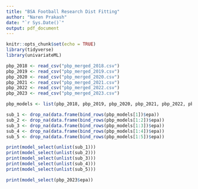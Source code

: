 ---
title: "BSA Football Research Dist Fitting"
author: "Naren Prakash"
date: "`r Sys.Date()`"
output: pdf_document
---

```{r setup, include=FALSE}
knitr::opts_chunk$set(echo = TRUE)
library(tidyverse)
library(univariateML)
```

```{r}
pbp_2018 <- read_csv("pbp_merged_2018.csv")
pbp_2019 <- read_csv("pbp_merged_2019.csv")
pbp_2020 <- read_csv("pbp_merged_2020.csv")
pbp_2021 <- read_csv("pbp_merged_2021.csv")
pbp_2022 <- read_csv("pbp_merged_2022.csv")
pbp_2023 <- read_csv("pbp_merged_2023.csv")

pbp_models <- list(pbp_2018, pbp_2019, pbp_2020, pbp_2021, pbp_2022, pbp_2023)
```
```{r}
sub_1 <- drop_na(data.frame(bind_rows(pbp_models[1])$epa))
sub_2 <- drop_na(data.frame(bind_rows(pbp_models[1:2])$epa))
sub_3 <- drop_na(data.frame(bind_rows(pbp_models[1:3])$epa))
sub_4 <- drop_na(data.frame(bind_rows(pbp_models[1:4])$epa))
sub_5 <- drop_na(data.frame(bind_rows(pbp_models[1:5])$epa))
```

```{r}
print(model_select(unlist(sub_1)))
print(model_select(unlist(sub_2)))
print(model_select(unlist(sub_3)))
print(model_select(unlist(sub_4)))
print(model_select(unlist(sub_5)))
```
```{r}
print(model_select(pbp_2023$epa))
```
```{r}

```


